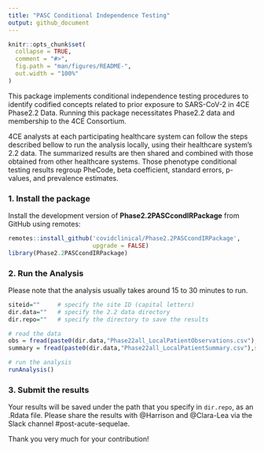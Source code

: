 ```yaml
---
title: "PASC Conditional Independence Testing"
output: github_document
---
```


<!-- README.md is generated from README.Rmd. Please edit that file -->

```r
knitr::opts_chunk$set(
  collapse = TRUE,
  comment = "#>",
  fig.path = "man/figures/README-",
  out.width = "100%"
)
```


<!-- badges: start -->
<!-- badges: end -->

This package implements conditional independence testing procedures to identify codified concepts related to prior exposure to SARS-CoV-2 in 4CE Phase2.2 Data. Running this package necessitates Phase2.2 data and membership to the 4CE Consortium.

4CE analysts at each participating healthcare system can follow the steps described bellow to run the analysis locally, using their healthcare system's 2.2 data. The summarized results are then shared and combined with those obtained from other healthcare systems. Those phenotype conditional testing results regroup PheCode, beta coefficient, standard errors, p-values, and prevalence estimates.

### 1. Install the package

Install the development version of **Phase2.2PASCcondIRPackage** from GitHub using remotes:
```r
remotes::install_github('covidclinical/Phase2.2PASCcondIRPackage',
                        upgrade = FALSE)
library(Phase2.2PASCcondIRPackage)
```

### 2. Run the Analysis

Please note that the analysis usually takes around 15 to 30 minutes to run.
```r
siteid=""     # specify the site ID (capital letters)
dir.data=""   # specify the 2.2 data directory
dir.repo=""   # specify the directory to save the results 

# read the data
obs = fread(paste0(dir.data,"Phase22all_LocalPatientObservations.csv"),stringsAsFactors = F)
summary = fread(paste0(dir.data,"Phase22all_LocalPatientSummary.csv"),stringsAsFactors = F)

# run the analysis
runAnalysis()
```

### 3. Submit the results

<!-- #### 1. Submit the results via GitHub -->
<!-- Finally, please submit the results to [Phase2.2PASCcondISummariesPublic](https://github.com/covidclinical/Phase2.2PASCcondISummariesPublic): -->

<!-- - Share your GitHub handle with @Clara-Lea via direct message so you can be added as contributor to the repository. -->
<!-- - Note that you will need to use a token to access **private** repositories. Please see the details [here](https://docs.github.com/en/github/authenticating-to-github/creating-a-personal-access-token). -->
<!-- To generate a new token, go to your GitHub settings -> Developer settings -> Personal access tokens -> Generate. -->

<!-- Then, run the following: -->

<!-- ```{r, eval=FALSE} -->
<!-- submitAnalysis() -->
<!-- ``` -->

<!-- #### 2. Alternatively, you can submit the results via Slack.  -->
Your results will be saved under the path that you specify in `dir.repo`, as an .Rdata file. Please share the results with @Harrison and @Clara-Lea via the Slack channel #post-acute-sequelae.

Thank you very much for your contribution!
